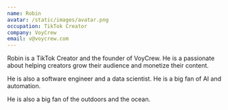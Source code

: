 ```yaml
---
name: Robin
avatar: /static/images/avatar.png
occupation: TikTok Creator
company: VoyCrew
email: v@voycrew.com
---
```


Robin is a TikTok Creator and the founder of VoyCrew. He is a passionate about helping creators grow their audience and monetize their content.

He is also a software engineer and a data scientist. He is a big fan of AI and automation.

He is also a big fan of the outdoors and the ocean.
